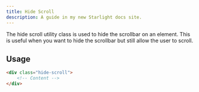 ```yaml
---
title: Hide Scroll
description: A guide in my new Starlight docs site.
---
```


The hide scroll utility class is used to hide the scrollbar on an element. 
This is useful when you want to hide the scrollbar but still allow the user to scroll.

## Usage

```html
<div class="hide-scroll">
    <!-- Content -->
</div>  
```